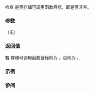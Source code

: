 {{cpp/utility/functional/function/title|operator bool}}
{{cpp/utility/functional/function/navbar}}
{{ddcl|since=c++11|
explicit operator bool() const noexcept;
}}

检查 {{c|*this}} 是否存储可调用函数目标，即是否非空。

===参数===
（无）

===返回值===
若 {{c|*this}} 存储可调用函数目标则为 {{c|true}}，否则为 {{c|false}}。

===示例===
{{example
|code=
#include &lt;functional&gt;
#include &lt;iostream&gt;

void sampleFunction()
{
    std::cout &lt;&lt; "这是样例函数！\n";
}

void checkFunc(std::function&lt;void()&gt; const&amp; func)
{
    // 用 operator bool 确定可调用目标是否可用。
    if( func )  
    {
        std::cout &lt;&lt; "函数非空！调用函数。\n";
        func();
    }
    else
        std::cout &lt;&lt; "函数为空。什么也不做。\n";
}

int main()
{
    std::function&lt;void()&gt; f1;
    std::function&lt;void()&gt; f2(sampleFunction);
    
    std::cout &lt;&lt; "f1: ";
    checkFunc(f1);
    
    std::cout &lt;&lt; "f2: ";
    checkFunc(f2);
}
|output=
f1: 函数为空。什么也不做。
f2: 函数非空！调用函数。
这是样例函数！
}}

===参阅===
{{dsc begin}}
{{dsc inc|cpp/utility/functional/move_only_function/dsc operator bool}}
{{dsc begin}}

{{langlinks|de|en|es|fr|it|ja|pt|ru}}